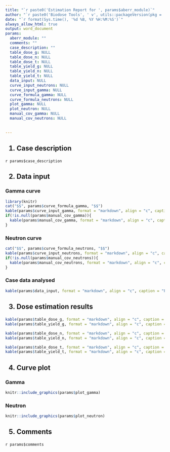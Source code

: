 ---
title: "`r paste0('Estimation Report for ', params$aberr_module)`"
author: "`r paste0('Biodose Tools', ' v', utils::packageVersion(pkg = 'biodosetools'))`"
date: "`r format(Sys.time(), '%d %B, %Y %H:%M:%S')`"
always_allow_html: true
output: word_document
params:
  aberr_module: ""
  comments: ""
  case_description: ""
  table_dose_g: NULL 
  table_dose_n: NULL 
  table_dose_t: NULL 
  table_yield_g: NULL 
  table_yield_n: NULL 
  table_yield_t: NULL 
  data_input: NULL 
  curve_input_neutrons: NULL 
  curve_input_gamma: NULL 
  curve_formula_gamma: NULL
  curve_formula_neutrons: NULL
  plot_gamma: NULL
  plot_neutron: NULL
  manual_cov_gamma: NULL
  manual_cov_neutrons: NULL 
  
  
---
<h2>1. Case description</h2> 

`r params$case_description`

<h2>2. Data input</h2>

<h3>Gamma curve</h3> 
```{r, echo=FALSE, results='asis'}
library(knitr)
cat("$$", params$curve_formula_gamma, "$$")
kable(params$curve_input_gamma, format = "markdown", align = "c", caption = "Coefficients")
if(!is.null(params$manual_cov_gamma)){
  kable(params$manual_cov_gamma, format = "markdown", align = "c", caption = "Variance-covariance matrix")
}
```

<h3>Neutron curve</h3> 
```{r, echo=FALSE, results='asis'}
cat("$$", params$curve_formula_neutrons, "$$")
kable(params$curve_input_neutrons, format = "markdown", align = "c", caption = "Coefficients")
if(!is.null(params$manual_cov_neutrons)){
  kable(params$manual_cov_neutrons, format = "markdown", align = "c", caption = "Variance-covariance matrix")
}
```

<h3>Case data analysed</h3> 
```{r, echo=FALSE, results='asis'}
kable(params$data_input, format = "markdown", align = "c", caption = "Provided case data")
```



<h2>3. Dose estimation results</h2>
```{r, echo=FALSE, results='asis'}
kable(params$table_dose_g, format = "markdown", align = "c", caption = "Dose estimation Gamma (Gy)", row.names = TRUE)
kable(params$table_yield_g, format = "markdown", align = "c", caption = "Yield estimation Gamma (dic/cell)", row.names = TRUE)

kable(params$table_dose_n, format = "markdown", align = "c", caption = "Dose estimation Neutrons (Gy)",  row.names = TRUE)
kable(params$table_yield_n, format = "markdown", align = "c", caption = "Yield estimation Neutrons (dic/cell)",  row.names = TRUE)

kable(params$table_dose_t, format = "markdown", align = "c", caption = "Dose estimation total (Gy)",  row.names = TRUE)
kable(params$table_yield_t, format = "markdown", align = "c", caption = "Yield estimation total (dic/cell)",  row.names = TRUE)
```

<h2>4. Curve plot</h2>
<h3>Gamma</h3>
```{r, echo=FALSE, results='asis'}
knitr::include_graphics(params$plot_gamma)
```
<h3>Neutron</h3>
```{r, echo=FALSE, results='asis'}
knitr::include_graphics(params$plot_neutron)
```

<h2>5. Comments</h2>

`r params$comments`

